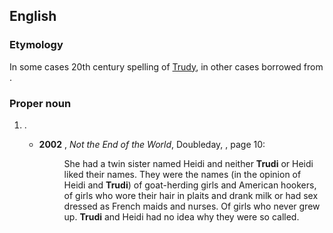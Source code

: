 {{also|trudi}}
==English==

===Etymology===
In some cases 20th century spelling of [[Trudy]], in other cases borrowed from {{etyl|de|en}} {{m|de|Trudi}}.

===Proper noun===
{{en-proper noun}}

# {{given name|female|from=Germanic languages}}.
#* '''2002''' {{w|Kate Atkinson}}, ''Not the End of the World'', Doubleday, {{ISBN|0385604726}}, page 10:
#*: She had a twin sister named Heidi and neither '''Trudi''' or Heidi liked their names. They were the names (in the opinion of Heidi and '''Trudi''') of goat-herding girls and American hookers, of girls who wore their hair in plaits and drank milk or had sex dressed as French maids and nurses. Of girls who never grew up. '''Trudi''' and Heidi had no idea why they were so called.